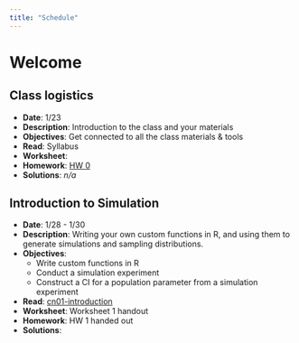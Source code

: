 ```yaml
---
title: "Schedule"
---
```


# Welcome

## Class logistics
* **Date**: 1/23
* **Description**: Introduction to the class and your materials
* **Objectives**: Get connected to all the class materials & tools
* **Read**: Syllabus
* **Worksheet**: 
* **Homework**: [HW 0](hw/hw00-setup.html)
* **Solutions**: _n/a_


## Introduction to Simulation
* **Date**: 1/28 - 1/30
* **Description**: Writing your own custom functions in R, and using them to generate simulations and sampling distributions. 
* **Objectives**: 
    - Write custom functions in R
    - Conduct a simulation experiment 
    - Construct a CI for a population parameter from a simulation experiment
* **Read**: [cn01-introduction](notes/cn01-introduction.html)
* **Worksheet**: Worksheet 1 handout
* **Homework**: HW 1 handed out
* **Solutions**: 


<!---
## Topic: 
* **Date**: 
* **Description**: 
* **Objectives**: 
* **Read**: 
* **Worksheet**: 
* **Homework**: 
* **Solutions**: 

--->

